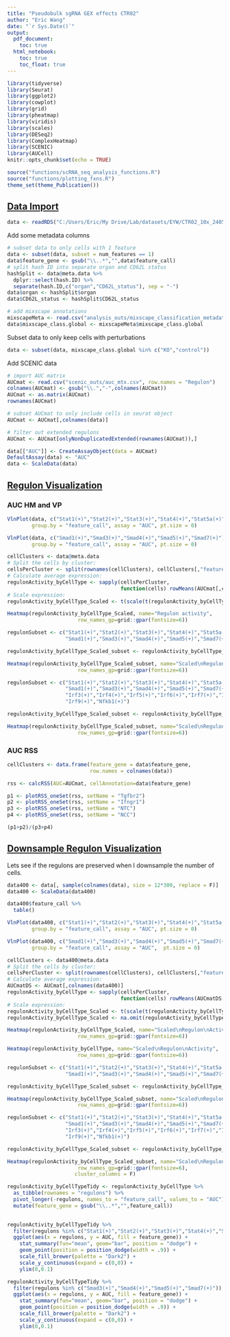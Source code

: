 ```yaml
---
title: "Pseudobulk sgRNA GEX effects CTR02"
author: "Eric Wang"
date: "`r Sys.Date()`"
output:
  pdf_document:
    toc: true
  html_notebook:
    toc: true
    toc_float: true
---
```


```r
library(tidyverse)
library(Seurat)
library(ggplot2)
library(cowplot)
library(grid)
library(pheatmap)
library(viridis)
library(scales)
library(DESeq2)
library(ComplexHeatmap)
library(SCENIC)
library(AUCell)
knitr::opts_chunk$set(echo = TRUE)
```

```r
source("functions/scRNA_seq_analysis_functions.R")
source("functions/plotting_fxns.R")
theme_set(theme_Publication())
```

## [Data Import]{.underline}

```r
data <- readRDS("C:/Users/Eric/My Drive/Lab/datasets/EYW/CTR02_10x_240516/processing/CTR02_seurat_SCT_CRISPRumi9.rds")
```

Add some metadata columns

```r
# subset data to only cells with 1 feature
data <- subset(data, subset = num_features == 1)
data$feature_gene <- gsub("\\..*","",data$feature_call)
# split hash ID into separate organ and CD62L status
hashSplit <- data@meta.data %>%
  dplyr::select(hash.ID) %>%
  separate(hash.ID,c("organ","CD62L_status"), sep = "-")
data$organ <- hashSplit$organ
data$CD62L_status <- hashSplit$CD62L_status

# add mixscape annotations
mixscapeMeta <- read.csv("analysis_outs/mixscape_classification_metadata.csv", row.names = 1)
data$mixscape_class.global <- mixscapeMeta$mixscape_class.global
```

Subset data to only keep cells with perturbations
```r
data <- subset(data, mixscape_class.global %in% c("KO","control"))
```

Add SCENIC data

```r
# import AUC matrix
AUCmat <- read.csv("scenic_outs/auc_mtx.csv", row.names = "Regulon")
colnames(AUCmat) <- gsub("\\.","-",colnames(AUCmat))
AUCmat <- as.matrix(AUCmat)
rownames(AUCmat)

# subset AUCmat to only include cells in seurat object
AUCmat <- AUCmat[,colnames(data)]

# filter out extended regulons
AUCmat <- AUCmat[onlyNonDuplicatedExtended(rownames(AUCmat)),]

data[["AUC"]] <- CreateAssayObject(data = AUCmat)
DefaultAssay(data) <- "AUC"
data <- ScaleData(data)
```

## [Regulon Visualization]{.underline}

### AUC HM and VP

```r
VlnPlot(data, c("Stat1(+)","Stat2(+)","Stat3(+)","Stat4(+)","Stat5a(+)","Stat6(+)"),
        group.by = "feature_call", assay = "AUC", pt.size = 0)
```

```r
VlnPlot(data, c("Smad1(+)","Smad3(+)","Smad4(+)","Smad5(+)","Smad7(+)"),
        group.by = "feature_call", assay = "AUC", pt.size = 0)
```

```r
cellClusters <- data@meta.data
# Split the cells by cluster:
cellsPerCluster <- split(rownames(cellClusters), cellClusters[,"feature_call"]) 
# Calculate average expression:
regulonActivity_byCellType <- sapply(cellsPerCluster,
                                     function(cells) rowMeans(AUCmat[,cells]))
# Scale expression:
regulonActivity_byCellType_Scaled <- t(scale(t(regulonActivity_byCellType), center = T, scale=T))
```

```r
Heatmap(regulonActivity_byCellType_Scaled, name="Regulon activity",
                       row_names_gp=grid::gpar(fontsize=6))
```

```r
regulonSubset <- c("Stat1(+)","Stat2(+)","Stat3(+)","Stat4(+)","Stat5a(+)","Stat6(+)",
                   "Smad1(+)","Smad3(+)","Smad4(+)","Smad5(+)","Smad7(+)")

regulonActivity_byCellType_Scaled_subset <- regulonActivity_byCellType_Scaled[regulonSubset,]

Heatmap(regulonActivity_byCellType_Scaled_subset, name="Scaled\nRegulon\nActivity",
                       row_names_gp=grid::gpar(fontsize=6))
```

```r
regulonSubset <- c("Stat1(+)","Stat2(+)","Stat3(+)","Stat4(+)","Stat5a(+)","Stat6(+)",
                   "Smad1(+)","Smad3(+)","Smad4(+)","Smad5(+)","Smad7(+)",
                   "Irf3(+)","Irf4(+)","Irf5(+)","Irf6(+)","Irf7(+)","Irf8(+)",
                   "Irf9(+)","Nfkb1(+)")

regulonActivity_byCellType_Scaled_subset <- regulonActivity_byCellType_Scaled[regulonSubset,]

Heatmap(regulonActivity_byCellType_Scaled_subset, name="Scaled\nRegulon\nActivity",
                       row_names_gp=grid::gpar(fontsize=6))


```

### AUC RSS

```r
cellClusters <- data.frame(feature_gene = data$feature_gene,
                           row.names = colnames(data))

rss <- calcRSS(AUC=AUCmat, cellAnnotation=data$feature_gene)
```

```r
p1 <- plotRSS_oneSet(rss, setName = "Tgfbr2")
p2 <- plotRSS_oneSet(rss, setName = "Ifngr1")
p3 <- plotRSS_oneSet(rss, setName = "NTC")
p4 <- plotRSS_oneSet(rss, setName = "NCC")

(p1+p2)/(p3+p4)
```


## [Downsample Regulon Visualization]{.underline}

Lets see if the regulons are preserved when I downsample the number of cells.

```r
data400 <- data[, sample(colnames(data), size = 12*300, replace = F)]
data400 <- ScaleData(data400)
```

```r
data400$feature_call %>%
  table()
```


```r
VlnPlot(data400, c("Stat1(+)","Stat2(+)","Stat3(+)","Stat4(+)","Stat5a(+)","Stat6(+)"),
        group.by = "feature_call", assay = "AUC", pt.size = 0)
```

```r
VlnPlot(data400, c("Smad1(+)","Smad3(+)","Smad4(+)","Smad5(+)","Smad7(+)"),
        group.by = "feature_call", assay = "AUC",  pt.size = 0)
```

```r
cellClusters <- data400@meta.data
# Split the cells by cluster:
cellsPerCluster <- split(rownames(cellClusters), cellClusters[,"feature_call"]) 
# Calculate average expression:
AUCmatDS <- AUCmat[,colnames(data400)]
regulonActivity_byCellType <- sapply(cellsPerCluster,
                                     function(cells) rowMeans(AUCmatDS[,cells]))
# Scale expression:
regulonActivity_byCellType_Scaled <- t(scale(t(regulonActivity_byCellType), center = T, scale=T))
regulonActivity_byCellType_Scaled <- na.omit(regulonActivity_byCellType_Scaled)
```

```r
Heatmap(regulonActivity_byCellType_Scaled, name="Scaled\nRegulon\nActivity",
                       row_names_gp=grid::gpar(fontsize=6))
```

```r
Heatmap(regulonActivity_byCellType, name="Scaled\nRegulon\nActivity",
                       row_names_gp=grid::gpar(fontsize=6))
```

```r
regulonSubset <- c("Stat1(+)","Stat2(+)","Stat3(+)","Stat4(+)","Stat5a(+)","Stat6(+)",
                   "Smad1(+)","Smad3(+)","Smad4(+)","Smad5(+)","Smad7(+)")

regulonActivity_byCellType_Scaled_subset <- regulonActivity_byCellType_Scaled[regulonSubset,]

Heatmap(regulonActivity_byCellType_Scaled_subset, name="Scaled\nRegulon\nActivity",
                       row_names_gp=grid::gpar(fontsize=6))
```

```r
regulonSubset <- c("Stat1(+)","Stat2(+)","Stat3(+)","Stat4(+)","Stat5a(+)","Stat6(+)",
                   "Smad1(+)","Smad3(+)","Smad4(+)","Smad5(+)","Smad7(+)",
                   "Irf3(+)","Irf4(+)","Irf5(+)","Irf6(+)","Irf7(+)","Irf8(+)",
                   "Irf9(+)","Nfkb1(+)")

regulonActivity_byCellType_Scaled_subset <- regulonActivity_byCellType_Scaled[regulonSubset,]

Heatmap(regulonActivity_byCellType_Scaled_subset, name="Scaled\nRegulon\nActivity",
                       row_names_gp=grid::gpar(fontsize=6),
                      cluster_columns = F)
```

```r
regulonActivity_byCellTypeTidy <- regulonActivity_byCellType %>%
  as_tibble(rownames = "regulons") %>%
  pivot_longer(-regulons, names_to = "feature_call", values_to = "AUC") %>%
  mutate(feature_gene = gsub("\\..*","",feature_call))
  

regulonActivity_byCellTypeTidy %>%
  filter(regulons %in% c("Stat1(+)","Stat2(+)","Stat3(+)","Stat4(+)","Stat5a(+)","Stat6(+)")) %>%
  ggplot(aes(x = regulons, y = AUC, fill = feature_gene)) +
    stat_summary(fun="mean", geom="bar", position = "dodge") +
    geom_point(position = position_dodge(width = .9)) +
    scale_fill_brewer(palette = "Dark2") +
    scale_y_continuous(expand = c(0,0)) +
    ylim(0,0.1)

regulonActivity_byCellTypeTidy %>%
  filter(regulons %in% c("Smad3(+)","Smad4(+)","Smad5(+)","Smad7(+)")) %>%
  ggplot(aes(x = regulons, y = AUC, fill = feature_gene)) +
    stat_summary(fun="mean", geom="bar", position = "dodge") +
    geom_point(position = position_dodge(width = .9)) +
    scale_fill_brewer(palette = "Dark2") +
    scale_y_continuous(expand = c(0,0)) +
    ylim(0,0.1)
```

































